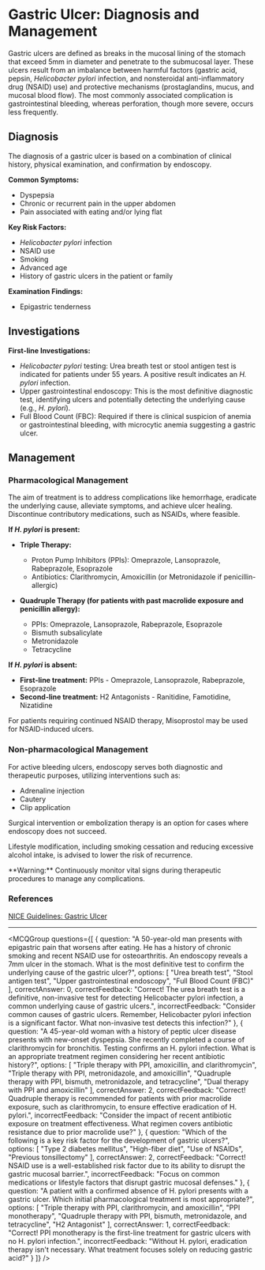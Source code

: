 
# Gastric Ulcer: Diagnosis and Management

Gastric ulcers are defined as breaks in the mucosal lining of the stomach that exceed 5mm in diameter and penetrate to the submucosal layer. These ulcers result from an imbalance between harmful factors (gastric acid, pepsin, *Helicobacter pylori* infection, and nonsteroidal anti-inflammatory drug (NSAID) use) and protective mechanisms (prostaglandins, mucus, and mucosal blood flow). The most commonly associated complication is gastrointestinal bleeding, whereas perforation, though more severe, occurs less frequently.

## Diagnosis

The diagnosis of a gastric ulcer is based on a combination of clinical history, physical examination, and confirmation by endoscopy.

**Common Symptoms:**

- Dyspepsia
- Chronic or recurrent pain in the upper abdomen
- Pain associated with eating and/or lying flat

**Key Risk Factors:**

- *Helicobacter pylori* infection
- NSAID use
- Smoking
- Advanced age
- History of gastric ulcers in the patient or family

**Examination Findings:**

- Epigastric tenderness

## Investigations

**First-line Investigations:**

- *Helicobacter pylori* testing: Urea breath test or stool antigen test is indicated for patients under 55 years. A positive result indicates an *H. pylori* infection.
- Upper gastrointestinal endoscopy: This is the most definitive diagnostic test, identifying ulcers and potentially detecting the underlying cause (e.g., *H. pylori*).
- Full Blood Count (FBC): Required if there is clinical suspicion of anemia or gastrointestinal bleeding, with microcytic anemia suggesting a gastric ulcer.

## Management

### Pharmacological Management

The aim of treatment is to address complications like hemorrhage, eradicate the underlying cause, alleviate symptoms, and achieve ulcer healing. Discontinue contributory medications, such as NSAIDs, where feasible.

**If *H. pylori* is present:**

- **Triple Therapy:** 
  - Proton Pump Inhibitors (PPIs): Omeprazole, Lansoprazole, Rabeprazole, Esoprazole
  - Antibiotics: Clarithromycin, Amoxicillin (or Metronidazole if penicillin-allergic)

- **Quadruple Therapy (for patients with past macrolide exposure and penicillin allergy):**
  - PPIs: Omeprazole, Lansoprazole, Rabeprazole, Esoprazole
  - Bismuth subsalicylate
  - Metronidazole
  - Tetracycline

**If *H. pylori* is absent:**

- **First-line treatment:** PPIs - Omeprazole, Lansoprazole, Rabeprazole, Esoprazole
- **Second-line treatment:** H2 Antagonists - Ranitidine, Famotidine, Nizatidine

For patients requiring continued NSAID therapy, Misoprostol may be used for NSAID-induced ulcers.

### Non-pharmacological Management

For active bleeding ulcers, endoscopy serves both diagnostic and therapeutic purposes, utilizing interventions such as:

- Adrenaline injection
- Cautery
- Clip application

Surgical intervention or embolization therapy is an option for cases where endoscopy does not succeed.

Lifestyle modification, including smoking cessation and reducing excessive alcohol intake, is advised to lower the risk of recurrence.

<Callout emoji="⚠️">
**Warning:** Continuously monitor vital signs during therapeutic procedures to manage any complications.
</Callout>

### References

[NICE Guidelines: Gastric Ulcer](https://www.nice.org.uk/guidance/cg184)

---

<MCQGroup questions={[
  {
    question: "A 50-year-old man presents with epigastric pain that worsens after eating. He has a history of chronic smoking and recent NSAID use for osteoarthritis. An endoscopy reveals a 7mm ulcer in the stomach. What is the most definitive test to confirm the underlying cause of the gastric ulcer?",
    options: [
      "Urea breath test",
      "Stool antigen test",
      "Upper gastrointestinal endoscopy",
      "Full Blood Count (FBC)"
    ],
    correctAnswer: 0,
    correctFeedback: "Correct! The urea breath test is a definitive, non-invasive test for detecting Helicobacter pylori infection, a common underlying cause of gastric ulcers.",
    incorrectFeedback: "Consider common causes of gastric ulcers. Remember, Helicobacter pylori infection is a significant factor. What non-invasive test detects this infection?"
  },
  {
    question: "A 45-year-old woman with a history of peptic ulcer disease presents with new-onset dyspepsia. She recently completed a course of clarithromycin for bronchitis. Testing confirms an H. pylori infection. What is an appropriate treatment regimen considering her recent antibiotic history?",
    options: [
      "Triple therapy with PPI, amoxicillin, and clarithromycin",
      "Triple therapy with PPI, metronidazole, and amoxicillin",
      "Quadruple therapy with PPI, bismuth, metronidazole, and tetracycline",
      "Dual therapy with PPI and amoxicillin"
    ],
    correctAnswer: 2,
    correctFeedback: "Correct! Quadruple therapy is recommended for patients with prior macrolide exposure, such as clarithromycin, to ensure effective eradication of H. pylori.",
    incorrectFeedback: "Consider the impact of recent antibiotic exposure on treatment effectiveness. What regimen covers antibiotic resistance due to prior macrolide use?"
  },
  {
    question: "Which of the following is a key risk factor for the development of gastric ulcers?",
    options: [
      "Type 2 diabetes mellitus",
      "High-fiber diet",
      "Use of NSAIDs",
      "Previous tonsillectomy"
    ],
    correctAnswer: 2,
    correctFeedback: "Correct! NSAID use is a well-established risk factor due to its ability to disrupt the gastric mucosal barrier.",
    incorrectFeedback: "Focus on common medications or lifestyle factors that disrupt gastric mucosal defenses."
  },
  {
    question: "A patient with a confirmed absence of H. pylori presents with a gastric ulcer. Which initial pharmacological treatment is most appropriate?",
    options: [
      "Triple therapy with PPI, clarithromycin, and amoxicillin",
      "PPI monotherapy",
      "Quadruple therapy with PPI, bismuth, metronidazole, and tetracycline",
      "H2 Antagonist"
    ],
    correctAnswer: 1,
    correctFeedback: "Correct! PPI monotherapy is the first-line treatment for gastric ulcers with no H. pylori infection.",
    incorrectFeedback: "Without H. pylori, eradication therapy isn't necessary. What treatment focuses solely on reducing gastric acid?"
  }
]} />